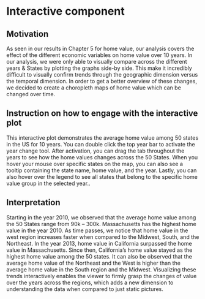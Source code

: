 # Interactive component

## Motivation

As seen in our results in Chapter 5 for home value, our analysis covers the effect of the different economic variables on home value over 10 years. In our analysis, we were only able to visually compare across the different years & States by plotting the graphs side-by side. This make it incredibly difficult to visually confirm trends through the geographic dimension versus the temporal dimension. In order to get a better overview of these changes, we decided to create a choropleth maps of home value which can be changed over time. 

## Instruction on how to engage with the interactive plot

This interactive plot demonstrates the average home value among 50 states in the US for 10 years. You can double click the top year bar to activate the year change tool.  After activation, you can drag the tab throughout the years to see how the home values changes across the 50 States. When you hover your mouse over specific states on the map, you can also see a tooltip containing the state name, home value, and the year. Lastly, you can also hover over the legend to see all states that belong to the specific home value group in the selected year..


<link rel="stylesheet" href="https://cdnjs.cloudflare.com/ajax/libs/ion-rangeslider/2.3.1/css/ion.rangeSlider.min.css"/>
<style>
        body {
            overflow: hidden;
        }

        .page {
            display: none;
        }

        .chart {
            width: 800px;
            padding: 10px;
            border: 1px solid #ccc;
            margin: 0 auto;
        }

        .tooltip {
            position: absolute;
            content: attr(data-tooltip);
            text-align: left;
            min-width: 3em;
            white-space: nowrap;
            overflow: hidden;
            text-overflow: ellipsis;
            padding: 15px 8px;
            border-radius: 3px;
            background: #F3F3F6;
            opacity: 0.6;
            color: #000000;
            z-index: 9999;
            -moz-box-shadow: 3px 3px 5px #888888;
            /* Firefox */
            box-shadow: 3px 3px 5px #888888;
        }

        .range-slider-box {
            width: 90%;
            margin: 0 auto;
        }

        .title {
            text-align: center;
            margin: 10px;
        }

        .remark {
            position: absolute;
            margin-left: 10px;
            margin-top: -40px;
            font-size: 13px;
            text-align: left;
            padding: 10px 10px;
            padding-top: 0;
            padding-bottom: 0;
            color: rgb(119, 119, 119);
        }
</style>
    
<div class="page">
<div id="map-chart" class="chart">
<h2 class="title">Home Value by States (Year 2010-2019)</h2>
<div class="range-slider-box">
<input type="text" id="range-slider" name="my_range" value="" />
</div>
<svg></svg>
<div class="remark">
<div>Hover over a state to see data</div>
<div>Hover over lengend items to see states in a category</div>
</div>
</div>
</div>
<script src="https://code.jquery.com/jquery-3.2.0.min.js"></script>
<script src="https://cdnjs.cloudflare.com/ajax/libs/ion-rangeslider/2.3.1/js/ion.rangeSlider.min.js"></script>
<script src="https://d3js.org/d3.v7.min.js" charset="utf-8"></script>
<script src="https://unpkg.com/topojson@3.0.2/dist/topojson.min.js"></script>

<script>
        var aWidth = 880;
        var aHeight = 500;
        var currentYear = "2019";
var dataMap = {};
var aData = null;
var mapRoot = null;
var max = 700000;
var sectionValues = [
    0,
    100000,
    200000,
    300000,
    400000,
    500000,
    600000,
    700000
];
var hoverColor = "#e7e717";

var tooltip = d3.select("body")
    .append("div")
    .attr("class", "tooltip")
    .style("opacity", 0.0);


// define info box
function tooltipContent(list, title) {
    var tpl = "<div style='margin-top:5px;'><span>";
    tpl += "{name}: </span>{value}</div>";
    var html = "<div style='padding-left:20px;padding-right: 20px;padding-bottom:10px;font-size:12px;'>";
    if (title) {
        html += "<h4>" + title + "</h4>";
    }
    list.forEach(function (dataItem) {
        name = dataItem.name, value = dataItem.value;
        html += tpl.replace("{name}", name).replace("{value}", value);
    });
    html += "</div>";
    return html;
}

function getValue(realVal) {
    for (let index = 0; index < sectionValues.length; index++) {
        if (realVal < sectionValues[index]) {
            return sectionValues[index];
        }
    }
    return 0;
}

var startColor = d3.rgb(202, 211, 237);
var endColor = d3.rgb(45, 80, 157);
var computeColor = d3.interpolate(startColor, endColor);
var colorLinear = d3.scaleLinear()
    .domain([0, max])
    .range([0, 1])
    ;
var color = function (value) {
    return computeColor(colorLinear(getValue(value)));
};

function MapChart(opt) {
    var width = opt.width;
    var height = opt.height;
    var map = opt.map;

    var projection = d3.geoAlbersUsa()
        .scale(850)
        .translate([width / 2 - 60, height / 2 - 60]);
    var pathGenerator = d3.geoPath().projection(projection);

    var chart = d3.select("#map-chart")
        .selectAll("svg")
        .data([null])
        .join("svg")
        .attr("width", width)
        .attr("height", height)
        ;
    // d3.select("#map-chart .title")
    //     .html(opt.title);

    var svg = chart.selectAll(".main")
        .data([0])
        .join("g")
        .attr("class", "main")
        .attr("transform", `translate(${-30}, ${30})`);

    const counties = topojson.feature(map, map.objects.states);
    svg.selectAll('path')
        .data(counties.features)
        .join('path')
        .attr('class', d => {
            if (dataMap[d.properties.name]) {
                return 'counties m-' + getValue(dataMap[d.properties.name][currentYear]);
            }
            return 'counties'
        })
        .attr('title', (d) => d.properties.name)
        .style('fill', (d) => {
            if (dataMap[d.properties.name]) {
                return color(dataMap[d.properties.name][currentYear]);
            }
            return "#ccc";
        })
        .style("stroke", "#fff")
        .style("stroke-width", 1)
        .attr('d', (d) => pathGenerator(d))
        .on("mousemove", function (evt, d) {
            var value = dataMap[d.properties.name][currentYear];
            var strhtml = tooltipContent([
                { name: "Home value", value: `${value}` },
                { name: "Year", value: `${currentYear}` }
            ], d.properties.name);

            tooltip.html(strhtml)
                .style("width", "auto")
                .style("height", "auto")
                .style("left", (evt.pageX - 80) + "px")
                .style("top", (evt.pageY + 60) + "px")
                .style("opacity", 0.8)
                ;
            d3.select(this)
                .style("fill", hoverColor)
                ;
            d3.selectAll(`.lg-${getValue(value)}`)
                .style("fill", hoverColor)
                ;
        })
        .on("mouseout", function (evt, d) {
            tooltip.style("width", 0)
                .style("height", 0)
                .style("opacity", 0.0);
            d3.select(this)
                .style('fill', (d) => {
                    if (dataMap[d.properties.name]) {
                        return color(dataMap[d.properties.name][currentYear]);
                    }
                    return "#ccc";
                })
                ;
            d3.selectAll(`.legend-item`)
                .style("fill", d => {
                    return color(sectionValues[d]);
                })
                ;
        })
        .on("click", function (evt, d) {
            currentContinent = d.properties.name;
        })
        ;

    var legendSize = 20, legendData = [0, 1, 2, 3, 4, 5, 6],
        legendLeft = width - 250;
    var legendTop = (height - legendData.length * legendSize) / 2;

    var legend = svg.selectAll("#legend")
        .data([0])
        .join("g")
        .attr("id", "legend")
        .attr("transform", `translate(${legendLeft}, ${legendTop})`)
        ;
    legend.selectAll(".legend-item")
        .data(legendData)
        .enter()
        .append("rect")
        .attr("class", d => {
            return "legend-item lg-" + sectionValues[d + 1];
        })
        .attr("width", legendSize)
        .attr("height", legendSize)
        .attr("x", 0)
        .attr("y", d => d * (legendSize + 8))
        .on("mousemove", function (evt, d) {
            d3.selectAll(`.m-${sectionValues[d + 1]}`)
                .style("fill", hoverColor)
                ;
            d3.select(this)
                .style("fill", hoverColor)
                ;
        })
        .on("mouseout", function (evt, e) {
            tooltip.style("width", 0)
                .style("height", 0)
                .style("opacity", 0.0);
            d3.selectAll(`.m-${sectionValues[e + 1]}`)
                .style('fill', (d) => {
                    if (dataMap[d.properties.name]) {
                        return color(dataMap[d.properties.name][currentYear]);
                    }
                    return "#ccc";
                })
            d3.select(this)
                .style("fill", d => {
                    return color(sectionValues[d]);
                })
                ;
        });

    legend.selectAll(".legend-item")
        .data(legendData)
        .style("fill", d => {
            return color(sectionValues[d]);
        });

    legend.selectAll(".legend-txt")
        .data(legendData)
        .enter()
        .append("text")
        .attr("class", "legend-txt")
        .attr("dx", legendSize + 8)
        .attr("dy", d => d * (legendSize + 8) + 17);

    legend.selectAll(".legend-txt")
        .data(legendData)
        .text((d,i) => {
            var start = i > 0?sectionValues[d]/1000:0;
            return `${start}k to ${sectionValues[d + 1]/1000}k`;
        });
}

function drawMapChart() {
    MapChart({
        title: "标题",
        width: aWidth,
        height: aHeight,
        map: mapRoot,
        data: aData,
        max: max
    });
}
d3.json("counties-10m.json").then(function (root) {
    d3.csv("home_value_state_1.csv").then(function (data) {
        d3.selectAll(".page").style("display", "block");
        var columns = data.columns.slice(3);
        data.forEach(d => {
            dataMap[d.Statename] = d;
            columns.forEach(name => {
                d[name] = +d[name];
                max = Math.max(max, d[name]);
            });
        });
        mapRoot = root;
        aData = data;

        $("#range-slider").ionRangeSlider({
            skin: "sharp",
            values: columns,
            from: columns.length - 1,
            grid: false,
            grid_snap: false,
            prefix: "",
            onFinish: function (data) {
                currentYear = columns[data.from];
                drawMapChart();
            }
        });
        drawMapChart();
    });

});
</script>

## Interpretation

Starting in the year 2010, we observed that the average home value among the 50 States range from 90k – 300k. Massachusetts has the highest home value in the year 2010. 
As time passes, we notice that home value in the west region increases faster when compared to the Midwest, South, and the Northeast. In the year 2013, home value in California surpassed the home value in Massachusetts. Since then, California's home value stayed as the highest home value among the 50 states. It can also be observed that the average home value of the Northeast and the West is higher than the average home value in the South region and the Midwest. Visualizing these trends interactively enables the viewer to firmly grasp the changes of value over the years across the regions, which adds a new dimension to understanding the data when compared to just static pictures. 


